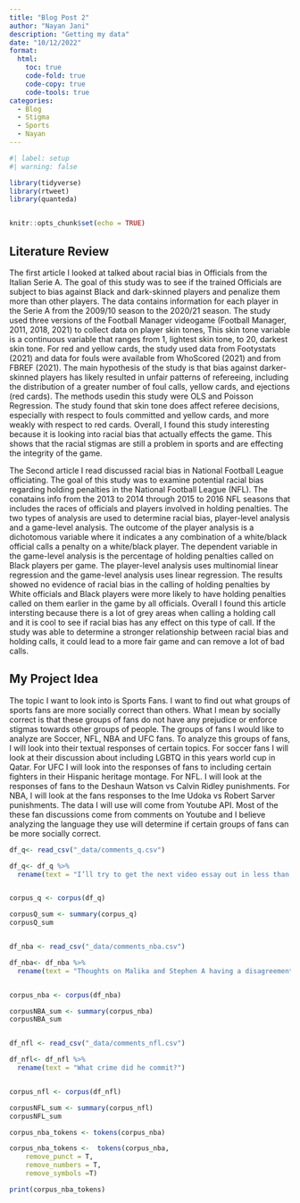```yaml
---
title: "Blog Post 2"
author: "Nayan Jani"
description: "Getting my data"
date: "10/12/2022"
format:
  html:
    toc: true
    code-fold: true
    code-copy: true
    code-tools: true
categories:
  - Blog
  - Stigma
  - Sports
  - Nayan
---
```


```r
#| label: setup
#| warning: false

library(tidyverse)
library(rtweet)
library(quanteda)


knitr::opts_chunk$set(echo = TRUE)
```

## Literature Review

The first article I looked at talked about racial bias in Officials from the Italian Serie A. The goal of this study was to see if the trained Officials are subject to bias against Black and dark-skinned players and penalize them more than other players. The data contains information for each player in the Serie A from the 2009/10 season to the 2020/21 season. The study used three versions of the Football Manager videogame (Football Manager, 2011, 2018, 2021) to collect data
on player skin tones, This skin tone variable is a continuous variable that ranges from 1, lightest skin tone, to 20, darkest skin tone. For red and yellow cards, the study used data from Footystats (2021) and data for fouls were available from WhoScored (2021) and from FBREF (2021). The main hypothesis of the study is that bias against darker-skinned players has likely resulted in unfair patterns of refereeing, including the distribution of a greater number of foul calls, yellow cards, and ejections (red cards). The methods usedin this study were OLS and Poisson Regression. The study found that skin tone does affect referee decisions, especially with respect to fouls committed and yellow cards, and more weakly with respect to red cards. Overall, I found this study interesting because it is looking into racial bias that actually effects the game. This shows that the racial stigmas are still a problem in sports and are effecting the integrity of the game.

The Second article I read discussed racial bias in National Football League officiating. The goal of this study was to examine potential racial bias regarding holding penalties in the National Football League (NFL). The conatains info from the 2013 to 2014 through 2015 to 2016 NFL seasons that includes the races of officials and players involved in holding penalties. The two types of analysis are used to determine racial bias, player-level analysis and a game-level analysis. The outcome of the player analysis is a dichotomous variable where it indicates a any combination of a white/black official calls a penalty on a white/black player. The dependent variable in the game-level analysis is the percentage of holding penalties called on Black players per game. The player-level analysis uses multinomial linear regression and the game-level analysis uses linear regression. The results showed no evidence of racial bias in the calling of holding penalties by White officials and Black players were more likely to have holding penalties called on them earlier in the game by all officials. Overall I found this article intersting because there is a lot of grey areas when calling a holding call and it is cool to see if racial bias has any effect on this type of call. If the study was able to determine a stronger relationship between racial bias and holding calls, it could lead to a more fair game and can remove a lot of bad calls.


## My Project Idea

The topic I want to look into is Sports Fans. I want to find out what groups of sports fans are more socially correct than others. What I mean by socially correct is that these groups of fans do not have any prejudice or enforce stigmas towards other groups of people. The groups of fans I would like to analyze are Soccer, NFL, NBA and UFC fans. To analyze this groups of fans, I will look into their textual responses of certain topics. For soccer fans I will look at their discussion about including LGBTQ in this years world cup in Qatar. For UFC I will look into the responses of fans to including certain fighters in their Hispanic heritage montage. For NFL. I will look at the responses of fans to the Deshaun Watson vs Calvin Ridley punishments. For NBA, I will look at the fans responses to the Ime Udoka vs Robert Sarver punishments. The data I will use will come from Youtube API. Most of the these fan discussions come from comments on Youtube and I believe analyzing the language they use will determine if certain groups of fans can be more socially correct. 



```r

df_q<- read_csv("_data/comments_q.csv")

df_q<- df_q %>% 
  rename(text = "I’ll try to get the next video essay out in less than a month lol")


corpus_q <- corpus(df_q)

corpusQ_sum <- summary(corpus_q)
corpusQ_sum


df_nba <- read_csv("_data/comments_nba.csv")

df_nba<- df_nba %>%
  rename(text = "Thoughts on Malika and Stephen A having a disagreement?")


corpus_nba <- corpus(df_nba)

corpusNBA_sum <- summary(corpus_nba)
corpusNBA_sum


df_nfl <- read_csv("_data/comments_nfl.csv")

df_nfl<- df_nfl %>%
  rename(text = "What crime did he commit?")


corpus_nfl <- corpus(df_nfl)

corpusNFL_sum <- summary(corpus_nfl)
corpusNFL_sum


```
```r
corpus_nba_tokens <- tokens(corpus_nba)

corpus_nba_tokens <-  tokens(corpus_nba, 
    remove_punct = T,
    remove_numbers = T,
    remove_symbols =T)

print(corpus_nba_tokens)


```

